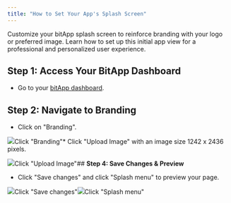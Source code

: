 ```yaml
---
title: "How to Set Your App's Splash Screen"
---
```


Customize your bitApp splash screen to reinforce branding with your logo or preferred image. Learn how to set up this initial app view for a professional and personalized user experience.

## **Step 1: Access Your BitApp Dashboard**

* Go to your [bitApp dashboard](https://app.bitbybit.studio/bitapp/design).

## **Step 2: Navigate to Branding**

* Click on "Branding".

![](https://cdn.prod.website-files.com/659655f5b20d395a5c69efcf/66f231eff265ded09dbabe15_AD_4nXf1VzB8vo2G4rkhbVpeJdZ-9yc9cfJtaHN8iN6tp6CWywIFRIxqxL4eGw-kAPZ6614gkwBh8wGuMtr7XI-3st7BTM9zH-Vwje1oLT_FoWMrWgDH2daSUdpQUODDz4AGuOW2760ZLm5G606U2xPeFij71eZb.png)Click "Branding"* Click "Upload Image" with an image size 1242 x 2436 pixels.

![](https://cdn.prod.website-files.com/659655f5b20d395a5c69efcf/66f234eced56b73a8fda7422_AD_4nXfpOcWLcRKm86uj2GyLoK8MyiGm_y7pegbRJ6QcmXzQ6xRpvLJe11YpJDEqkZeRfrN209JXslB5vnMxlSIYkwzJXKjHZmZ4o-cS4xSeSPvCLJzLUfNSnlQ-hmkW-mAxzlmYjEq1iKxmLojkCDXBR3Np3hc.png)Click "Upload Image"## **Step 4: Save Changes & Preview**

* Click "Save changes" and click "Splash menu" to preview your page.  


![](https://cdn.prod.website-files.com/659655f5b20d395a5c69efcf/66f231efabea599a40ac5596_AD_4nXfLJ87bZe70KGa9yT-1qbICL56XtTjYCRCRB4TsWa-77Q_SAV3OqPA67GUX1eqTqu1is_tnMBmTVfBc59lntlrSYBEXoI7f8SIn2AadmkxJ073N0634QZhu-5y7ITdjotFRhxKMzqezsY_uSxw78KNAul05.png)Click "Save changes"![](https://cdn.prod.website-files.com/659655f5b20d395a5c69efcf/66f234ed72ac4224a27fb97a_AD_4nXcK5ikHi-OEGSqpZvQiMPGx_SgLz4910LBzc6QwXxChs2BZkTzfmqr1RuhPyjiHyOgB9F9EsW19Bdhuq1DI3_nbV3U4JBQ4WVCy4loFIQQZXZ5uXLlylIvDMeKzYwkRL7IZQfuIbkHcYfXO9Gn-kIypcAkM.png)Click "Splash menu"
